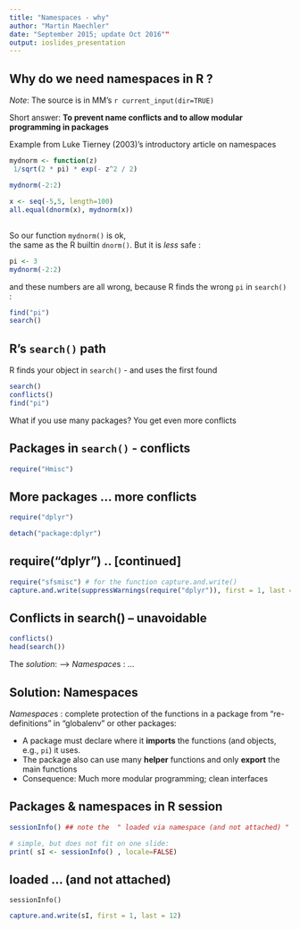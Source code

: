 ```yaml
---
title: "Namespaces - why"
author: "Martin Maechler"
date: "September 2015; update Oct 2016""
output: ioslides_presentation
---
```


## Why do we need  **namespaces** in R ?

_Note_: The source is in MM's `r current_input(dir=TRUE)`

Short answer: __To prevent name conflicts and to allow modular programming in packages__

Example from Luke Tierney (2003)'s  introductory article on namespaces

```r
mydnorm <- function(z)
 1/sqrt(2 * pi) * exp(- z^2 / 2)

mydnorm(-2:2)

x <- seq(-5,5, length=100)
all.equal(dnorm(x), mydnorm(x))
```

##
So our function `mydnorm()` is ok,  
the same as the R builtin  `dnorm()`.  But it is _less_ safe :

```r
pi <- 3
mydnorm(-2:2)
```
and these numbers are all wrong,
because R finds the wrong `pi` in `search()` :
```r
find("pi")
search()
```

## R's  `search()` path
R finds your object in `search()` - and uses the first found
```r
search()
conflicts()
find("pi")
```
What if you use many packages?  You get even more conflicts

## Packages in `search()` - conflicts

```r
require("Hmisc")
```
## More packages ... more conflicts
```r
require("dplyr")
```
```r
detach("package:dplyr")
```

## require("dplyr") .. [continued]
<!-- needs package `sfsmisc`, R-forge version >= 2015-09-05: -->
```r
require("sfsmisc") # for the function capture.and.write()
capture.and.write(suppressWarnings(require("dplyr")), first = 1, last = 15)
```


## Conflicts in search() -- unavoidable
```r
conflicts()
head(search())
```
The *solution*:   -->  *Namespace*s : ...

## Solution:  Namespaces
*Namespace*s : complete protection of the functions in a package
from "re-definitions" in "globalenv" or other packages:

- A package must declare where it **imports** the functions (and objects, e.g., `pi`) it uses.
- The package also can use many **helper**  functions and only **export** the main functions
- Consequence: Much more modular programming; clean interfaces

## Packages & namespaces in R session
```r
sessionInfo() ## note the  " loaded via namespace (and not attached) "
```
```r
# simple, but does not fit on one slide:
print( sI <- sessionInfo() , locale=FALSE)
```

## loaded ... (and not attached)
`sessionInfo()`
<!-- the following needs package `sfsmisc`, R-forge version >= 2015-09-05: -->
```r
capture.and.write(sI, first = 1, last = 12)
```

